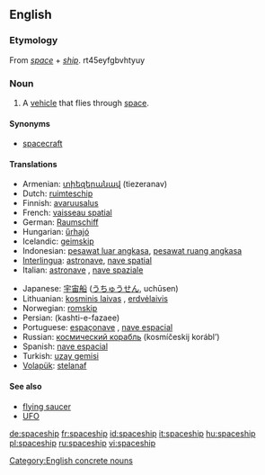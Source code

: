 {{wikipedia|dab=spaceship}}
==English==

===Etymology===
From ''[[space]]'' + ''[[ship]]''.
rt45eyfgbvhtyuy

===Noun===
{{en-noun}}

# A [[vehicle]] that flies through [[space]].

====Synonyms====
* [[spacecraft]]

====Translations====
{{trans-top|vehicle that flies through space}}
* Armenian: [[տիեզերանավ]] (tiezeranav)
* Dutch: [[ruimteschip]] {{n}}
* Finnish: [[avaruusalus]]
* French: [[vaisseau spatial]] {{m}}
* German: [[Raumschiff]] {{n}}
* Hungarian: [[űrhajó]]
* Icelandic: [[geimskip]] {{n}}
* Indonesian: [[pesawat luar angkasa]], [[pesawat ruang angkasa]]
* [[Interlingua]]: [[astronave]], [[nave spatial]]
* Italian: [[astronave]] {{f}}, [[nave spaziale]] {{m}}
{{trans-mid}}
* Japanese: [[宇宙船]] ([[うちゅうせん]], uchūsen)
* Lithuanian: [[kosminis laivas]] {{m}}, [[erdvėlaivis]] {{m}}
* Norwegian: [[romskip]] {{n}}
* Persian: {{fa-Arab|[[کشتی فضایی]]}} (kashti-e-fazaee)
* Portuguese: [[espaçonave]] {{f}}, [[nave espacial]] {{f}}
* Russian: [[космический корабль]] (kosmíčeskij korábl’) {{m}}
* Spanish: [[nave espacial]] {{f}}
* Turkish: [[uzay gemisi]]
* [[Volapük]]: [[stelanaf]]
{{trans-bottom}}

====See also====
* [[flying saucer]]
* [[UFO]]

[[Category:English concrete nouns]]

[[de:spaceship]]
[[fr:spaceship]]
[[id:spaceship]]
[[it:spaceship]]
[[hu:spaceship]]
[[pl:spaceship]]
[[ru:spaceship]]
[[vi:spaceship]]